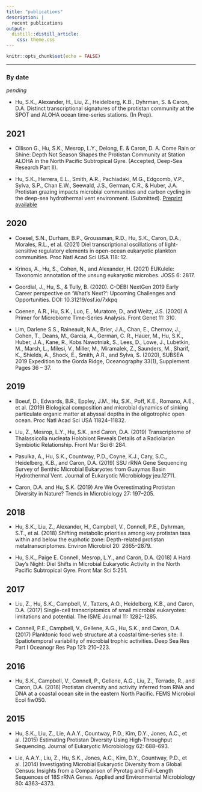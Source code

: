 ```yaml
---
title: "publications"
description: |
  recent publications
output: 
  distill::distill_article:
    css: theme.css
---
```


```r
knitr::opts_chunk$set(echo = FALSE)
```


***
### By date
_pending_

* Hu, S.K., Alexander, H., Liu, Z., Heidelberg, K.B., Dyhrman, S. & Caron, D.A. Distinct transcriptional signatures of the protistan community at the SPOT and ALOHA ocean time-series stations. (In Prep).

## 2021
* Ollison G., Hu, S.K., Mesrop, L.Y., Delong, E. & Caron, D. A. Come Rain or Shine: Depth Not Season Shapes the Protistan Community at Station ALOHA in the North Pacific Subtropical Gyre. (Accepted, Deep-Sea Research Part II).

* Hu, S.K., Herrera, E.L., Smith, A.R., Pachiadaki, M.G., Edgcomb, V.P., Sylva, S.P., Chan E.W., Seewald, J.S., German, C.R., & Huber, J.A. Protistan grazing impacts microbial communities and carbon cycling in the deep-sea hydrothermal vent environment. (Submitted). [Preprint available](https://www.biorxiv.org/content/10.1101/2021.02.08.430233v1)

## 2020

* Coesel, S.N., Durham, B.P., Groussman, R.D., Hu, S.K., Caron, D.A., Morales, R.L., et al. (2021) Diel transcriptional oscillations of light-sensitive regulatory elements in open-ocean eukaryotic plankton communities. Proc Natl Acad Sci USA 118: 12.

* Krinos, A., Hu, S., Cohen, N., and Alexander, H. (2021) EUKulele: Taxonomic annotation of the unsung eukaryotic microbes. JOSS 6: 2817.

* Goordial, J., Hu, S., & Tully, B. (2020). C-DEBI NextGen 2019 Early Career perspective on ‘What’s Next?’: Upcoming Challenges and Opportunities. DOI: 10.31219/osf.io/7xkpq

* Coenen, A.R., Hu, S.K., Luo, E., Muratore, D., and Weitz, J.S. (2020) A Primer for Microbiome Time-Series Analysis. Front Genet 11: 310.

* Lim, Darlene S.S., Raineault, N.A., Brier, J.A., Chan, E., Chernov, J., Cohen, T., Deans, M., Garcia, A., German, C. R., Hauer, M., Hu, S.K., Huber, J.A., Kane, R., Kobs Nawotniak, S., Lees, D., Lowe, J., Lubetkin, M., Marsh, L., Milesi, V., Miller, M., Miramalek, Z., Saunders, M., Sharif, K., Shields, A., Shock, E., Smith, A.R., and Sylva, S. (2020), SUBSEA 2019 Expedition to the Gorda Ridge, Oceanography 33(1), Supplement Pages 36 – 37.

## 2019
* Boeuf, D., Edwards, B.R., Eppley, J.M., Hu, S.K., Poff, K.E., Romano, A.E., et al. (2019) Biological composition and microbial dynamics of sinking particulate organic matter at abyssal depths in the oligotrophic open ocean. Proc Natl Acad Sci USA 11824–11832.

* Liu, Z., Mesrop, L.Y., Hu, S.K., and Caron, D.A. (2019) Transcriptome of Thalassicolla nucleata Holobiont Reveals Details of a Radiolarian Symbiotic Relationship. Front Mar Sci 6: 284.

* Pasulka, A., Hu, S.K., Countway, P.D., Coyne, K.J., Cary, S.C., Heidelberg, K.B., and Caron, D.A. (2019) SSU rRNA Gene Sequencing Survey of Benthic Microbial Eukaryotes from Guaymas Basin Hydrothermal Vent. Journal of Eukaryotic Microbiology jeu.12711.

* Caron, D.A. and Hu, S.K. (2019) Are We Overestimating Protistan Diversity in Nature? Trends in Microbiology 27: 197–205.

## 2018
* Hu, S.K., Liu, Z., Alexander, H., Campbell, V., Connell, P.E., Dyhrman, S.T., et al. (2018) Shifting metabolic priorities among key protistan taxa within and below the euphotic zone: Depth-related protistan metatranscriptomes. Environ Microbiol 20: 2865–2879.

* Hu, S.K., Paige E. Connell, Mesrop, L.Y., and Caron, D.A. (2018) A Hard Day’s Night: Diel Shifts in Microbial Eukaryotic Activity in the North Pacific Subtropical Gyre. Front Mar Sci 5:251.

## 2017
* Liu, Z., Hu, S.K., Campbell, V., Tatters, A.O., Heidelberg, K.B., and Caron, D.A. (2017) Single-cell transcriptomics of small microbial eukaryotes: limitations and potential. The ISME Journal 11: 1282–1285.

* Connell, P.E., Campbell, V., Gellene, A.G., Hu, S.K., and Caron, D.A. (2017) Planktonic food web structure at a coastal time-series site: II. Spatiotemporal variability of microbial trophic activities. Deep Sea Res Part I Oceanogr Res Pap 121: 210–223.

## 2016
* Hu, S.K., Campbell, V., Connell, P., Gellene, A.G., Liu, Z., Terrado, R., and Caron, D.A. (2016) Protistan diversity and activity inferred from RNA and DNA at a coastal ocean site in the eastern North Pacific. FEMS Microbiol Ecol fiw050.

## 2015 
* Hu, S.K., Liu, Z., Lie, A.A.Y., Countway, P.D., Kim, D.Y., Jones, A.C., et al. (2015) Estimating Protistan Diversity Using High-Throughput Sequencing. Journal of Eukaryotic Microbiology 62: 688–693.

* Lie, A.A.Y., Liu, Z., Hu, S.K., Jones, A.C., Kim, D.Y., Countway, P.D., et al. (2014) Investigating Microbial Eukaryotic Diversity from a Global Census: Insights from a Comparison of Pyrotag and Full-Length Sequences of 18S rRNA Genes. Applied and Environmental Microbiology 80: 4363–4373.